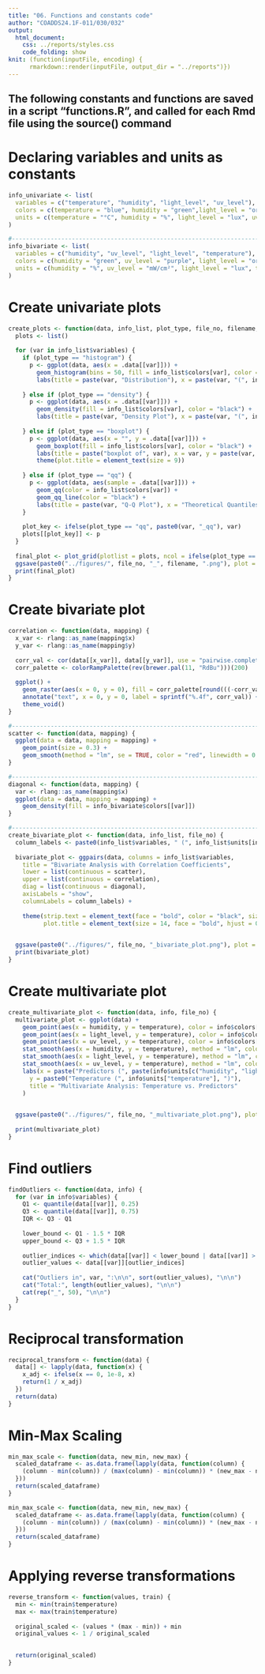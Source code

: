 ---
title: "06. Functions and constants code"
author: "COADDS24.1F-011/030/032"
output: 
  html_document:
    css: ../reports/styles.css
    code_folding: show
knit: (function(inputFile, encoding) {
      rmarkdown::render(inputFile, output_dir = "../reports")})
---

## The following constants and functions are saved in a script "functions.R", and called for each Rmd file using the source() command

# Declaring variables and units as constants
```{r}
info_univariate <- list(
  variables = c("temperature", "humidity", "light_level", "uv_level"),
  colors = c(temperature = "blue", humidity = "green",light_level = "orange",  uv_level = "purple"),
  units = c(temperature = "°C", humidity = "%", light_level = "lux", uv_level = "mW/cm²")
)

#--------------------------------------------------------------------------------------------------------------------------
info_bivariate <- list(
  variables = c("humidity", "uv_level", "light_level", "temperature"),
  colors = c(humidity = "green", uv_level = "purple", light_level = "orange", temperature = "blue"),
  units = c(humidity = "%", uv_level = "mW/cm²", light_level = "lux", temperature = "°C")
)
```

# Create univariate plots
```{r}
create_plots <- function(data, info_list, plot_type, file_no, filename, ncol = 2) {
  plots <- list()
  
  for (var in info_list$variables) {
    if (plot_type == "histogram") {
      p <- ggplot(data, aes(x = .data[[var]])) +
        geom_histogram(bins = 50, fill = info_list$colors[var], color = "black") +
        labs(title = paste(var, "Distribution"), x = paste(var, "(", info_list$units[var], ")", sep = ""), y = "Count")
      
    } else if (plot_type == "density") {
      p <- ggplot(data, aes(x = .data[[var]])) +
        geom_density(fill = info_list$colors[var], color = "black") +
        labs(title = paste(var, "Density Plot"), x = paste(var, "(", info_list$units[var], ")", sep = ""), y = "Density")
      
    } else if (plot_type == "boxplot") {
      p <- ggplot(data, aes(x = "", y = .data[[var]])) +
        geom_boxplot(fill = info_list$colors[var], color = "black") +
        labs(title = paste("boxplot of", var), x = var, y = paste(var, "(", info_list$units[var], ")", sep = "")) +
        theme(plot.title = element_text(size = 9))
      
    } else if (plot_type == "qq") {
      p <- ggplot(data, aes(sample = .data[[var]])) +
        geom_qq(color = info_list$colors[var]) +
        geom_qq_line(color = "black") +
        labs(title = paste(var, "Q-Q Plot"), x = "Theoretical Quantiles", y = "Sample Quantiles")
    }
    
    plot_key <- ifelse(plot_type == "qq", paste0(var, "_qq"), var)
    plots[[plot_key]] <- p
  }
  
  final_plot <- plot_grid(plotlist = plots, ncol = ifelse(plot_type == "boxplot", 4, ncol))
  ggsave(paste0("../figures/", file_no, "_", filename, ".png"), plot = final_plot, width = 6, height = 4, dpi = 300)
  print(final_plot)
}
```

# Create bivariate plot
```{r}
correlation <- function(data, mapping) {
  x_var <- rlang::as_name(mapping$x)
  y_var <- rlang::as_name(mapping$y)
  
  corr_val <- cor(data[[x_var]], data[[y_var]], use = "pairwise.complete.obs")
  corr_palette <- colorRampPalette(rev(brewer.pal(11, "RdBu")))(200)
  
  ggplot() + 
    geom_raster(aes(x = 0, y = 0), fill = corr_palette[round(((-corr_val + 1) / 2) * 199) + 1]) +
    annotate("text", x = 0, y = 0, label = sprintf("%.4f", corr_val)) +
    theme_void()
}

#--------------------------------------------------------------------------------------------------------------------------
scatter <- function(data, mapping) {
  ggplot(data = data, mapping = mapping) +
    geom_point(size = 0.3) +
    geom_smooth(method = "lm", se = TRUE, color = "red", linewidth = 0.75)
}

#--------------------------------------------------------------------------------------------------------------------------
diagonal <- function(data, mapping) {
  var <- rlang::as_name(mapping$x)
  ggplot(data = data, mapping = mapping) +
    geom_density(fill = info_bivariate$colors[[var]])
}

#--------------------------------------------------------------------------------------------------------------------------
create_bivariate_plot <- function(data, info_list, file_no) {
  column_labels <- paste0(info_list$variables, " (", info_list$units[info_list$variables], ")")
  
  bivariate_plot <- ggpairs(data, columns = info_list$variables,
    title = "Bivariate Analysis with Correlation Coefficients",
    lower = list(continuous = scatter),
    upper = list(continuous = correlation),
    diag = list(continuous = diagonal),
    axisLabels = "show",
    columnLabels = column_labels) +
    
    theme(strip.text = element_text(face = "bold", color = "black", size = 7),
          plot.title = element_text(size = 14, face = "bold", hjust = 0.5))

  
  ggsave(paste0("../figures/", file_no, "_bivariate_plot.png"), plot = bivariate_plot, width = 7, height = 4, dpi = 300)
  print(bivariate_plot)
}
```

# Create multivariate plot
```{r}
create_multivariate_plot <- function(data, info, file_no) {
  multivariate_plot <- ggplot(data) + 
    geom_point(aes(x = humidity, y = temperature), color = info$colors["humidity"], alpha = 0.7) +
    geom_point(aes(x = light_level, y = temperature), color = info$colors["light_level"], alpha = 0.7) +
    geom_point(aes(x = uv_level, y = temperature), color = info$colors["uv_level"], alpha = 0.7) +
    stat_smooth(aes(x = humidity, y = temperature), method = "lm", color = "#000000") +
    stat_smooth(aes(x = light_level, y = temperature), method = "lm", color = "#000000") +
    stat_smooth(aes(x = uv_level, y = temperature), method = "lm", color = "#000000") +
    labs(x = paste("Predictors (", paste(info$units[c("humidity", "light_level", "uv_level")], collapse = ", "), ")"),
      y = paste0("Temperature (", info$units["temperature"], ")"),
      title = "Multivariate Analysis: Temperature vs. Predictors"
    )
  

  ggsave(paste0("../figures/", file_no, "_multivariate_plot.png"), plot = multivariate_plot, width = 10, height = 6, dpi = 300)
  
  print(multivariate_plot)
}
```

# Find outliers
```{r}
findOutliers <- function(data, info) {
  for (var in info$variables) {
    Q1 <- quantile(data[[var]], 0.25)
    Q3 <- quantile(data[[var]], 0.75)
    IQR <- Q3 - Q1
    
    lower_bound <- Q1 - 1.5 * IQR
    upper_bound <- Q3 + 1.5 * IQR
    
    outlier_indices <- which(data[[var]] < lower_bound | data[[var]] > upper_bound)
    outlier_values <- data[[var]][outlier_indices]
    
    cat("Outliers in", var, ":\n\n", sort(outlier_values), "\n\n")
    cat("Total:", length(outlier_values), "\n\n")
    cat(rep("_", 50), "\n\n")
  }
}
```

# Reciprocal transformation
```{r}
reciprocal_transform <- function(data) {  
  data[] <- lapply(data, function(x) {  
    x_adj <- ifelse(x == 0, 1e-8, x)  
    return(1 / x_adj)  
  })  
  return(data)  
}
```

# Min-Max Scaling
```{r}
min_max_scale <- function(data, new_min, new_max) {
  scaled_dataframe <- as.data.frame(lapply(data, function(column) {
    (column - min(column)) / (max(column) - min(column)) * (new_max - new_min) + new_min
  }))
  return(scaled_dataframe)
}
```
```{r}
min_max_scale <- function(data, new_min, new_max) {
  scaled_dataframe <- as.data.frame(lapply(data, function(column) {
    (column - min(column)) / (max(column) - min(column)) * (new_max - new_min) + new_min
  }))
  return(scaled_dataframe)
}
```

# Applying reverse transformations
```{r}
reverse_transform <- function(values, train) {
  min <- min(train$temperature)
  max <- max(train$temperature)
  
  original_scaled <- (values * (max - min)) + min
  original_values <- 1 / original_scaled

  
  return(original_scaled)
}
```